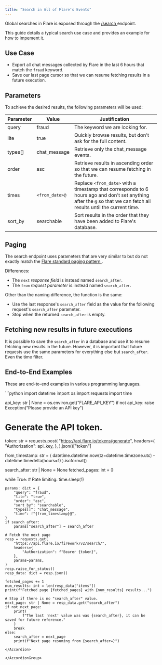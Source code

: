 ```yaml
---
title: "Search in All of Flare's Events"
---
```


Global searches in Flare is exposed through the
[/search <Icon icon="code" size={16} />](/api-reference/v2/endpoints/search/get-search)
endpoint.

This guide details a typical search use case and provides an example for how to impement it.


## Use Case

- Export all chat messages collected by Flare in the last 6 hours that match the `fraud` keyword.
- Save our last page cursor so that we can resume fetching results in a future execution.

## Parameters

To achieve the desired results, the following parameters will be used:

| Parameter | Value | Justification |
| --------- | ----- | ------------- |
| query | fraud | The keyword we are looking for. |
| lite | true | Quickly browse results, but don't ask for the full content. |
| types[] | chat_message | Retrieve only the chat_message events. |
| order | asc | Retrieve results in ascending order so that we can resume fetching in the future. |
| times | `<from_date>@` | Replace `<from_date>` with a timestamp that corresponds to 6 hours ago and don't set anything after the `@` so that we can fetch all results until the current time. |
| sort_by | searchable | Sort results in the order that they have been added to Flare's database. |


## Paging

The search endpoint uses parameters that are very similar to but do not exactly match the
[Flare standard paging pattern <Icon icon="book" size={16} />](/introduction/paging).

Differences:
- The `next` *response field* is instead named `search_after`.
- The `from` *request parameter* is instead named `search_after`.

Other than the naming difference, the function is the same:
- Use the last response's `search_after` field as the value for the following request's `search_after` parameter.
- Stop when the returned `search_after` is empty.


## Fetching new results in future executions

It is possible to save the `search_after` in a database and use it to resume fetching new results in the future.
However, it is important that future requests use the same parameters for everything else but `search_after`. Even the time filter.

## End-to-End Examples

These are end-to-end examples in various programming languages.

<AccordionGroup>

<Accordion title="Python Example">
```python
import datetime
import os
import requests
import time


api_key: str | None = os.environ.get("FLARE_API_KEY")
if not api_key:
    raise Exception("Please provide an API key")

# Generate the API token.
token: str = requests.post(
    "https://api.flare.io/tokens/generate",
    headers={
        "Authorization": api_key,
    },
).json()["token"]

from_timestamp: str = (
    datetime.datetime.now(tz=datetime.timezone.utc) - datetime.timedelta(hours=1)
).isoformat()

search_after: str | None = None
fetched_pages: int = 0

while True:
    # Rate limiting.
    time.sleep(1)

    params: dict = {
        "query": "fraud",
        "lite": "true",
        "order": "asc",
        "sort_by": "searchable",
        "types[]": "chat_message",
        "time": f"{from_timestamp}@",
    }
    if search_after:
        params["search_after"] = search_after

    # Fetch the next page
    resp = requests.get(
        "https://api.flare.io/firework/v2/search/",
        headers={
            "Authorization": f"Bearer {token}",
        },
        params=params,
    )
    resp.raise_for_status()
    resp_data: dict = resp.json()

    fetched_pages += 1
    num_results: int = len(resp_data["items"])
    print(f"Fetched page {fetched_pages} with {num_results} results...")

    # Stop if there is no "search_after" value.
    next_page: str | None = resp_data.get("search_after")
    if not next_page:
        print(
            f"The last 'next' value was was {search_after}, it can be saved for future reference."
        )
        break
    else:
        search_after = next_page
        print(f"Next page resuming from {search_after=}")
```
</Accordion>

</AccordionGroup>
